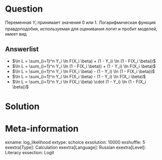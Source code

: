 Question
========
Переменная $Y_i$ принимает значения $0$ или $1$. 
Логарифмическая функция правдоподобия, используемая для оценивания логит и пробит моделей, имеет вид

Answerlist
----------
* $\ln L = \sum_{i=1}^n Y_i \ln F(X_i \beta) + (1 - Y_i) \ln (1 - F(X_i \beta))$
* $\ln L = \sum_{i=1}^n Y_i \ln (1 - F(X_i \beta)) + (1 - Y_i) \ln F(X_i \beta)$
* $\ln L = \sum_{i=1}^n Y_i \ln F(X_i \beta) - (1 - Y_i) \ln (1 - F(X_i \beta))$
* $\ln L = \sum_{i=1}^n Y_i \ln F(X_i \beta) - (1 - Y_i) \ln F(X_i \beta)$
* $\ln L = \sum_{i=1}^n Y_i \ln F(X_i \beta) \cdot (1 - Y_i) \ln (1 - F(X_i \beta))$


Solution
========

Meta-information
================
exname: log_likelihood
extype: schoice
exsolution: 10000
exshuffle: 5
exextra[Type]: Calculation
exextra[Language]: Russian
exextra[Level]: Literacy
exsection: Logit
